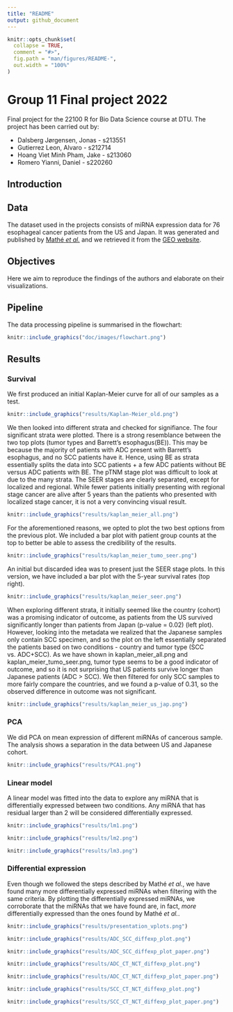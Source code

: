 ```yaml
---
title: "README"
output: github_document
---
```


```r
knitr::opts_chunk$set(
  collapse = TRUE,
  comment = "#>",
  fig.path = "man/figures/README-",
  out.width = "100%"
)
```

# Group 11 Final project 2022

Final project for the 22100 R for Bio Data Science course at DTU. The project has been carried out by:

- Dalsberg Jørgensen, Jonas - s213551 
- Gutierrez Leon, Alvaro - s212714 
- Hoang Viet Minh Pham, Jake - s213060 
- Romero Yianni, Daniel - s220260 


## Introduction

## Data

The dataset used in the projects consists of miRNA expression data for 76 esophageal cancer patients from the US and Japan. It was generated and published by [Mathé *et al.*](https://pubmed.ncbi.nlm.nih.gov/19789312/) and we retrieved it from the [GEO website](https://www.ncbi.nlm.nih.gov/geo/query/acc.cgi?acc=GSE13937).

## Objectives

Here we aim to reproduce the findings of the authors and elaborate on their visualizations.

## Pipeline

The data processing pipeline is summarised in the flowchart:  
  
```r
knitr::include_graphics("doc/images/flowchart.png")
```

## Results

### Survival
We first produced an initial Kaplan-Meier curve for all of our samples as a test.
```r
knitr::include_graphics("results/Kaplan-Meier_old.png")
```

We then looked into different strata and checked for signifiance.
The four significant strata were plotted. There is a strong resemblance between
the two top plots (tumor types and Barrett's esophagus(BE)). This may be because the
majority of patients with ADC present with Barrett's esophagus, and no SCC 
patients have it. Hence, using BE as strata essentially splits the data into
SCC patients + a few ADC patients without BE versus ADC patients with BE.
The pTNM stage plot was difficult to look at due to the many strata.
The SEER stages are clearly separated, except for localized and regional.
While fewer patients initially presenting with regional stage cancer are alive
after 5 years than the patients who presented with localized stage cancer, it
is not a very convincing visual result.
```r
knitr::include_graphics("results/kaplan_meier_all.png")
```

For the aforementioned reasons, we opted to plot the two best options from the
previous plot. We included a bar plot with patient group counts at the top to 
better be able to assess the credibility of the results.
```r
knitr::include_graphics("results/kaplan_meier_tumo_seer.png")
```

An initial but discarded idea was to present just the SEER stage plots. In this
version, we have included a bar plot with the 5-year survival rates (top right).
```r
knitr::include_graphics("results/kaplan_meier_seer.png")
```

When exploring different strata, it initially seemed like the country (cohort)
was a promising indicator of outcome, as patients from the US survived
significantly longer than patients from Japan (p-value = 0.02) (left plot).
However, looking into the metadata we realized that the Japanese samples only
contain SCC specimen, and so the plot on the left essentially separated the
patients based on two conditions - country and tumor type (SCC vs. ADC+SCC).
As we have shown in kaplan_meier_all.png and kaplan_meier_tumo_seer.png,
tumor type seems to be a good indicator of outcome, and so it is not surprising
that US patients survive longer than Japanese patients (ADC > SCC).
We then filtered for only SCC samples to more fairly compare the countries,
and we found a p-value of 0.31, so the observed difference in outcome was not
significant.
```r
knitr::include_graphics("results/kaplan_meier_us_jap.png")
```

### PCA
We did PCA on mean expression of different miRNAs of cancerous sample. The analysis shows a separation in the data between US and Japanese cohort.
```r
knitr::include_graphics("results/PCA1.png")
```

### Linear model
A linear model was fitted into the data to explore any miRNA that is differentially expressed between two conditions. Any miRNA that has residual larger than 2 will be considered differentially expressed. 

```r
knitr::include_graphics("results/lm1.png")
```

```r
knitr::include_graphics("results/lm2.png")
```

```r
knitr::include_graphics("results/lm3.png")
```

### Differential expression

Even though we followed the steps described by Mathé *et al.*, we have found many more differentially expressed miRNAs when filtering with the same criteria. By plotting the differentially expressed miRNAs, we corroborate that the miRNAs that we have found are, in fact, *more* differentially expressed than the ones found by Mathé *et al.*.  
```r
knitr::include_graphics("results/presentation_vplots.png")
```

```r
knitr::include_graphics("results/ADC_SCC_diffexp_plot.png")
```

```r
knitr::include_graphics("results/ADC_SCC_diffexp_plot_paper.png")
```

```r
knitr::include_graphics("results/ADC_CT_NCT_diffexp_plot.png")
```

```r
knitr::include_graphics("results/ADC_CT_NCT_diffexp_plot_paper.png")
```

```r
knitr::include_graphics("results/SCC_CT_NCT_diffexp_plot.png")
```

```r
knitr::include_graphics("results/SCC_CT_NCT_diffexp_plot_paper.png")
```
